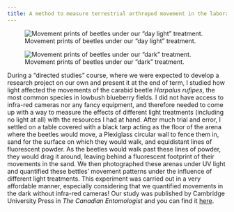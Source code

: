 ```yaml
---
title: A method to measure terrestrial arthropod movement in the laboratory, in the dark
---
```


::: {layout-ncol=2}
![Movement prints of beetles under our "day light" treatment.](beetle_movements.JPG)

![Movement prints of beetles under our "dark" treatment.](beetle_movements_2.PNG)
:::

During a "directed studies" course, where we were expected to develop a research project on our own and present it at the end of term, I studied how light affected the movements of the carabid beetle *Harpalus rufipes*, the most common species in lowbush blueberry fields. I did not have access to infra-red cameras nor any fancy equipment, and therefore needed to come up with a way to measure the effects of different light treatments (including no light at all) with the resources I had at hand. After much trial and error, I settled on a table covered with a black tarp acting as the floor of the arena where the beetles would move, a Plexiglass circular wall to fence them in, sand for the surface on which they would walk, and equidistant lines of fluorescent powder. As the beetles would walk past these lines of powder, they would drag it around, leaving behind a fluorescent footprint of their movements in the sand. We then photographed these arenas under UV light and quantified these bettles' movement patterns under the influence of different light treatments. This experiment was carried out in a very affordable manner, especially considering that we quantified movements in the dark without infra-red cameras! Our study was published by Cambridge University Press in *The Canadian Entomologist* and you can find it <a href="https://doi.org/10.4039/tce.2020.48" target="_blank">here</a>.